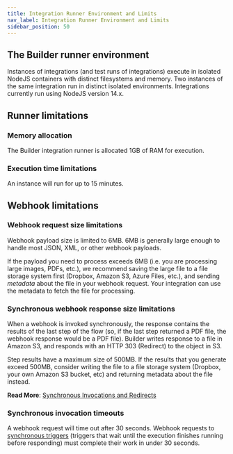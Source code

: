 ```yaml
---
title: Integration Runner Environment and Limits
nav_label: Integration Runner Environment and Limits
sidebar_position: 50
---
```


## The Builder runner environment

Instances of integrations (and test runs of integrations) execute in isolated NodeJS containers with distinct filesystems and memory.
Two instances of the same integration run in distinct isolated environments.
Integrations currently run using NodeJS version 14.x.

## Runner limitations

### Memory allocation

The Builder integration runner is allocated 1GB of RAM for execution.

### Execution time limitations

An instance will run for up to 15 minutes.

## Webhook limitations

### Webhook request size limitations

Webhook payload size is limited to 6MB.
6MB is generally large enough to handle most JSON, XML, or other webhook payloads.

If the payload you need to process exceeds 6MB (i.e. you are processing large images, PDFs, etc.), we recommend saving the large file to a file storage system first (Dropbox, Amazon S3, Azure Files, etc.), and sending _metadata_ about the file in your webhook request.
Your integration can use the metadata to fetch the file for processing.

### Synchronous webhook response size limitations

When a webhook is invoked synchronously, the response contains the results of the last step of the flow (so, if the last step returned a PDF file, the webhook response would be a PDF file).
Builder writes response to a file in Amazon S3, and responds with an HTTP 303 (Redirect) to the object in S3.

Step results have a maximum size of 500MB.
If the results that you generate exceed 500MB, consider writing the file to a file storage system (Dropbox, your own Amazon S3 bucket, etc) and returning metadata about the file instead.

**Read More**: [Synchronous Invocations and Redirects](/docs/composer/builder/integrations/integrations-triggers/how-to-use-integration-triggers#synchronous-and-asynchronous-integrations)

### Synchronous invocation timeouts

A webhook request will time out after 30 seconds.
Webhook requests to [synchronous triggers](/docs/composer/builder/integrations/integrations-triggers/how-to-use-integration-triggers#synchronous-and-asynchronous-integrations) (triggers that wait until the execution finishes running before responding) must complete their work in under 30 seconds.
